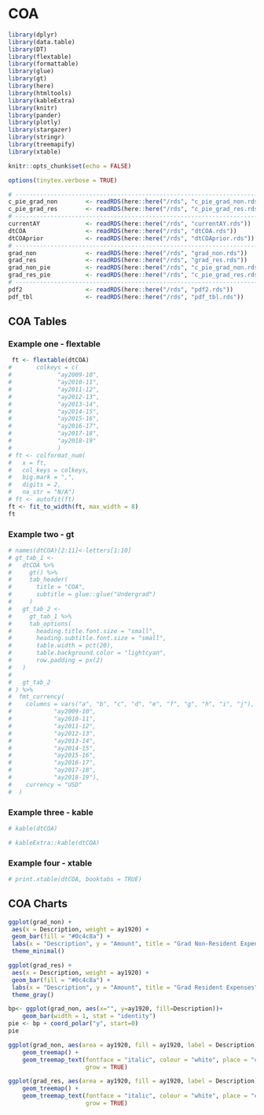 # COA

```r
library(dplyr)
library(data.table)
library(DT)
library(flextable)
library(formattable)
library(glue)
library(gt)
library(here)
library(htmltools)
library(kableExtra)
library(knitr)
library(pander)
library(plotly)
library(stargazer)
library(stringr)
library(treemapify)
library(xtable)
```

```r
knitr::opts_chunk$set(echo = FALSE)
```

```r
options(tinytex.verbose = TRUE)
```

```r
# -----------------------------------------------------------------------------
c_pie_grad_non        <- readRDS(here::here("/rds", "c_pie_grad_non.rds"))
c_pie_grad_res        <- readRDS(here::here("/rds", "c_pie_grad_res.rds"))
# -----------------------------------------------------------------------------
currentAY             <- readRDS(here::here("/rds", "currentAY.rds"))
dtCOA                 <- readRDS(here::here("/rds", "dtCOA.rds"))
dtCOAprior            <- readRDS(here::here("/rds", "dtCOAprior.rds"))
# -----------------------------------------------------------------------------
grad_non              <- readRDS(here::here("/rds", "grad_non.rds"))
grad_res              <- readRDS(here::here("/rds", "grad_res.rds"))
grad_non_pie          <- readRDS(here::here("/rds", "c_pie_grad_non.rds"))
grad_res_pie          <- readRDS(here::here("/rds", "c_pie_grad_res.rds"))
# -----------------------------------------------------------------------------
pdf2                  <- readRDS(here::here("/rds", "pdf2.rds"))
pdf_tbl               <- readRDS(here::here("/rds", "pdf_tbl.rds"))
```

## COA Tables

### Example one - flextable

```r
 ft <- flextable(dtCOA)
#       colkeys = c(
#             "ay2009-10",
#             "ay2010-11",
#             "ay2011-12",
#             "ay2012-13",
#             "ay2013-14",
#             "ay2014-15",
#             "ay2015-16",
#             "ay2016-17",
#             "ay2017-18",
#             "ay2018-19"
#             )
# ft <- colformat_num(
#   x = ft,
#   col_keys = colkeys,
#   big.mark = ",",
#   digits = 2,
#   na_str = "N/A")
# ft <- autofit(ft)
ft <- fit_to_width(ft, max_width = 8)
ft
```

<!-- ## Example three - formattable -->

<!-- ```{r 2.3-coa-formattable, fig.cap='formattable', out.width = '50%'} -->
<!-- formattable(dtCOA) -->
<!-- ``` -->

<!-- ## Example four - stargazer -->

<!-- ```{r 2.4-coa-stargazer, echo=FALSE, fig.cap='stargazer',  message = FALSE, out.width = '60%'} -->
<!-- stargazer(dtCOA) -->
<!-- ``` -->

<!-- ## Example five - plain ole dtCOA -->

<!-- ```{r 2.5-coa-DT-redeux, , fig.cap='plain dtCOA', out.width = '50%'} -->
<!-- dtCOA -->
<!-- ``` -->

<!-- ## Example six - DT -->

<!-- ```{r 2.6-coa-DT, fig.cap='DT', out.width = '150%'} -->
<!-- names(dtCOA)[2:11]<-letters[1:10] -->
<!-- DT::datatable(dtCOA, -->
<!--     rownames = FALSE, -->
<!--     extensions = c("Scroller"), -->
<!--     options = list( -->
<!--       pageLength = 20 -->
<!--       ,order = list(list(0, "desc")) -->
<!--       ,scrollX = TRUE -->
<!--       ,scrollY = 280 -->
<!--       ,scroller = TRUE) -->
<!--     )%>% -->
<!--     formatCurrency(c( -->
<!--       "a", "b", "c", "d", "e", "f", "g", "h", "i", "j" -->
<!--     )) -->
<!-- ``` -->

### Example two - gt

```r
# names(dtCOA)[2:11]<-letters[1:10]
# gt_tab_1 <-
#   dtCOA %>%
#     gt() %>%
#     tab_header(
#       title = "COA",
#       subtitle = glue::glue("Undergrad")
#     )
#   gt_tab_2 <-
#     gt_tab_1 %>%
#     tab_options(
#       heading.title.font.size = "small",
#       heading.subtitle.font.size = "small",
#       table.width = pct(20),
#       table.background.color = "lightcyan",
#       row.padding = px(2)
#   )
# 
#   gt_tab_2
# ) %>%
#  fmt_currency(
#    columns = vars("a", "b", "c", "d", "e", "f", "g", "h", "i", "j"),
#            "ay2009-10",
#            "ay2010-11",
#            "ay2011-12",
#            "ay2012-13",
#            "ay2013-14",
#            "ay2014-15",
#            "ay2015-16",
#            "ay2016-17",
#            "ay2017-18",
#            "ay2018-19"),
#    currency = "USD"
#  )
```
### Example three - kable
```r
# kable(dtCOA)
```

```r
# kableExtra::kable(dtCOA)
```

### Example four - xtable

```r
# print.xtable(dtCOA, booktabs = TRUE)
```

## COA Charts
```r
ggplot(grad_non) +
 aes(x = Description, weight = ay1920) +
 geom_bar(fill = "#0c4c8a") +
 labs(x = "Description", y = "Amount", title = "Grad Non-Resident Expenses", subtitle = "AY 1920", caption = "Graduate Non-Resident") +
 theme_minimal()
```

```r
ggplot(grad_res) +
 aes(x = Description, weight = ay1920) +
 geom_bar(fill = "#0c4c8a") +
 labs(x = "Description", y = "Amount", title = "Grad Resident Expenses", subtitle = "AY 1920") +
 theme_gray()
```

```r
bp<- ggplot(grad_non, aes(x="", y=ay1920, fill=Description))+
    geom_bar(width = 1, stat = "identity")
pie <- bp + coord_polar("y", start=0)
pie
```

```r
ggplot(grad_non, aes(area = ay1920, fill = ay1920, label = Description)) +
    geom_treemap() +
    geom_treemap_text(fontface = "italic", colour = "white", place = "centre",
                      grow = TRUE)
```
```r
ggplot(grad_res, aes(area = ay1920, fill = ay1920, label = Description)) +
    geom_treemap() +
    geom_treemap_text(fontface = "italic", colour = "white", place = "centre",
                      grow = TRUE)
```
